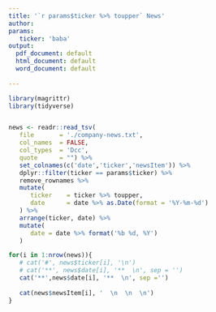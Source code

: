 ```yaml
---
title: '`r params$ticker %>% toupper` News'
author:
params:
   ticker: 'baba'
output:
  pdf_document: default
  html_document: default
  word_document: default
  
---
```

```r
library(magrittr)
library(tidyverse)


news <- readr::read_tsv(
   file       = './company-news.txt', 
   col_names  = FALSE, 
   col_types  = 'Dcc',
   quote      = "") %>%
   set_colnames(c('date','ticker','newsItem')) %>%
   dplyr::filter(ticker == params$ticker) %>%
   remove_rownames %>%
   mutate(
      ticker    = ticker %>% toupper,
      date      = date %>% as.Date(format = '%Y-%m-%d')
   ) %>%
   arrange(ticker, date) %>%
   mutate(
      date = date %>% format('%b %d, %Y')
   )

for(i in 1:nrow(news)){
   # cat('#', news$ticker[i], '\n')
   # cat('**', news$date[i], '**  \n', sep = '')
   cat('**',news$date[i], '**  \n', sep ='')
   
   cat(news$newsItem[i], '  \n  \n  \n')
}



```


